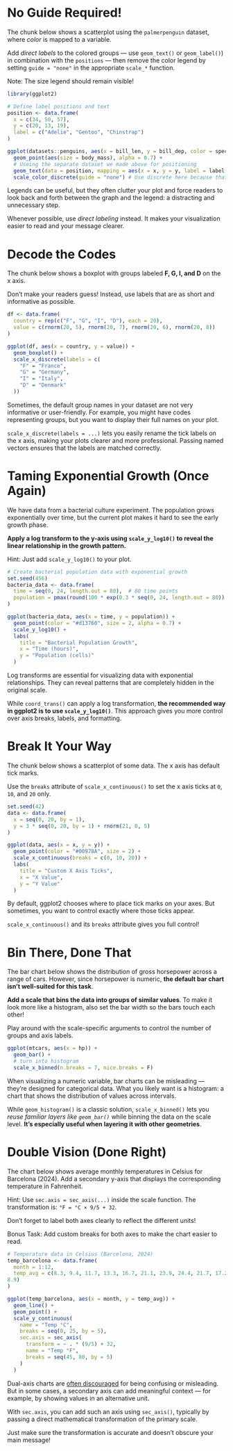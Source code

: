 # No Guide Required!

The chunk below shows a scatterplot using the `palmerpenguin` dataset, where _color_ is mapped to a variable.

Add _direct labels_ to the colored groups — use `geom_text()` or `geom_label()`) in combination with the `positions` — then remove the color legend by setting `guide = "none"` in the appropriate `scale_*` function.

Note: The size legend should remain visible!

```r
library(ggplot2)

# Define label positions and text
position <- data.frame(
  x = c(34, 50, 57),
  y = c(20, 13, 19),
  label = c("Adelie", "Gentoo", "Chinstrap")
)

ggplot(datasets::penguins, aes(x = bill_len, y = bill_dep, color = species)) +
  geom_point(aes(size = body_mass), alpha = 0.7) +
  # Useing the separate dataset we made above for positioning
  geom_text(data = position, mapping = aes(x = x, y = y, label = label, color = label), size = 6, fontface = "bold") + 
  scale_color_discrete(guide = "none") # Use discrete here because that is the color scale we are using
```

Legends can be useful, but they often clutter your plot and force readers to look back and forth between the graph and the legend: a distracting and unnecessary step.

Whenever possible, use *direct labeling* instead. It makes your visualization easier to read and your message clearer.

# Decode the Codes
The chunk below shows a boxplot with groups labeled **F, G, I, and D** on the x axis.

Don’t make your readers guess! Instead, use labels that are as short and informative as possible.

```r
df <- data.frame(
  country = rep(c("F", "G", "I", "D"), each = 20),
  value = c(rnorm(20, 5), rnorm(20, 7), rnorm(20, 6), rnorm(20, 8))
)

ggplot(df, aes(x = country, y = value)) +
  geom_boxplot() +
  scale_x_discrete(labels = c(
    "F" = "France",
    "G" = "Germany",
    "I" = "Italy",
    "D" = "Denmark"
  ))
```

Sometimes, the default group names in your dataset are not very informative or user-friendly. For example, you might have codes representing groups, but you want to display their full names on your plot.

`scale_x_discrete(labels = ...)` lets you easily rename the tick labels on the x axis, making your plots clearer and more professional. Passing named vectors ensures that the labels are matched correctly.

# Taming Exponential Growth (Once Again)
We have data from a bacterial culture experiment. The population grows exponentially over time, but the current plot makes it hard to see the early growth phase.

**Apply a log transform to the y-axis using `scale_y_log10()` to reveal the linear relationship in the growth pattern.**

Hint: Just add `scale_y_log10()` to your plot.

```r
# Create bacterial population data with exponential growth
set.seed(456)
bacteria_data <- data.frame(
  time = seq(0, 24, length.out = 80),  # 80 time points
  population = pmax(round(100 * exp(0.3 * seq(0, 24, length.out = 80)) + abs(rnorm(80, 0, 200)), 1))
)

ggplot(bacteria_data, aes(x = time, y = population)) +
  geom_point(color = "#d13760", size = 2, alpha = 0.7) +
  scale_y_log10() +
  labs(
    title = "Bacterial Population Growth",
    x = "Time (hours)",
    y = "Population (cells)"
  )
```

Log transforms are essential for visualizing data with exponential relationships. They can reveal patterns that are completely hidden in the original scale.

While `coord_trans()` can apply a log transformation, **the recommended way in ggplot2 is to use `scale_y_log10()`**. This approach gives you more control over axis breaks, labels, and formatting.

# Break It Your Way
The chunk below shows a scatterplot of some data. The x axis has default tick marks.

Use the `breaks` attribute of `scale_x_continuous()` to set the x axis ticks at `0`, `10`, and `20` only.

```r
set.seed(42)
data <- data.frame(
  x = seq(0, 20, by = 1),
  y = 3 * seq(0, 20, by = 1) + rnorm(21, 0, 5)
)

ggplot(data, aes(x = x, y = y)) +
  geom_point(color = "#00978A", size = 2) +
  scale_x_continuous(breaks = c(0, 10, 20)) +
  labs(
    title = "Custom X Axis Ticks",
    x = "X Value",
    y = "Y Value"
  )
```

By default, ggplot2 chooses where to place tick marks on your axes. But sometimes, you want to control exactly where those ticks appear.

`scale_x_continuous()` and its `breaks` attribute gives you full control!

# Bin There, Done That
The bar chart below shows the distribution of gross horsepower across a range of cars. However, since horsepower is numeric, **the default bar chart isn't well-suited for this task**.

**Add a scale that bins the data into groups of similar values**. To make it look more like a histogram, also set the bar width so the bars touch each other!

Play around with the scale-specific arguments to control the number of groups and axis labels.

```r
ggplot(mtcars, aes(x = hp)) +
  geom_bar() +
  # turn into histogram
  scale_x_binned(n.breaks = 7, nice.breaks = F)
```
When visualizing a numeric variable, bar charts can be misleading — they’re designed for categorical data. What you likely want is a histogram: a chart that shows the distribution of values across intervals.

While `geom_histogram()` is a classic solution, `scale_x_binned()` lets you _reuse familiar layers like `geom_bar()`_ while binning the data on the scale level. **It’s especially useful when layering it with other geometries**.

# Double Vision (Done Right)

The chart below shows average monthly temperatures in Celsius for Barcelona (2024). Add a secondary y-axis that displays the corresponding temperature in Fahrenheit.

Hint: Use `sec.axis = sec_axis(...)` inside the scale function. The transformation is: `°F = °C × 9/5 + 32`.

Don’t forget to label both axes clearly to reflect the different units!

Bonus Task: Add custom breaks for both axes to make the chart easier to read.

```r
# Temperature data in Celsius (Barcelona, 2024)
temp_barcelona <- data.frame(
  month = 1:12,
  temp_avg = c(8.3, 9.4, 11.7, 13.3, 16.7, 21.1, 23.9, 24.4, 21.7, 17.2, 12.2,
8.9)
)

ggplot(temp_barcelona, aes(x = month, y = temp_avg)) +
  geom_line() +
  geom_point() +
  scale_y_continuous(
    name = "Temp °C",
    breaks = seq(0, 25, by = 5),
    sec.axis = sec_axis(
      transform = ~ . * (9/5) + 32,
      name = "Temp °F",
      breaks = seq(45, 80, by = 5)
    )
  )
```

Dual-axis charts are [often discouraged](https://www.datawrapper.de/blog/dualaxis) for being confusing or misleading. But in some cases, a secondary axis can add meaningful context — for example, by showing values in an alternative unit.

With `sec.axis`, you can add such an axis using `sec_axis()`, typically by passing a direct mathematical transformation of the primary scale.

Just make sure the transformation is accurate and doesn’t obscure your main message!
